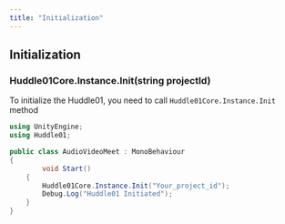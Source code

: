 ```yaml
---
title: "Initialization"
---
```



## Initialization

### Huddle01Core.Instance.Init(string projectId)

To initialize the Huddle01, you need to call `Huddle01Core.Instance.Init` method

```csharp filename=".csharp"
using UnityEngine;
using Huddle01;

public class AudioVideoMeet : MonoBehaviour
{
		void Start()
    {
        Huddle01Core.Instance.Init("Your_project_id");
        Debug.Log("Huddle01 Initiated");
    }
}
```
